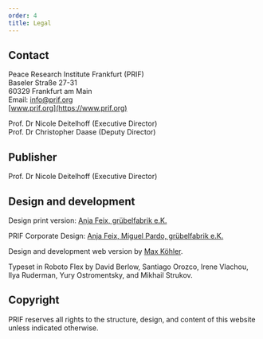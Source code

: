 ```yaml
---
order: 4
title: Legal
---
```


## Contact

Peace Research Institute Frankfurt (PRIF)\
Baseler Straße 27-31\
60329 Frankfurt am Main\
Email: [info@prif.org](mailto:info@prif.org)\
[www.prif.org](https://www.prif.org)

Prof. Dr Nicole Deitelhoff (Executive Director)\
Prof. Dr Christopher Daase (Deputy Director)

## Publisher

Prof. Dr Nicole Deitelhoff (Executive Director)

## Design and development

Design print version: [Anja Feix, grübelfabrik e.K.](https://www.gruebelfabrik.de)

PRIF Corporate Design: [Anja Feix, Miguel Pardo, grübelfabrik e.K.](https://www.gruebelfabrik.de)

Design and development web version by [Max Köhler](https://www.maxkohler.com/).

Typeset in Roboto Flex by David Berlow, Santiago Orozco, Irene Vlachou, Ilya Ruderman, Yury Ostromentsky, and Mikhail Strukov.

## Copyright

PRIF reserves all rights to the structure, design, and content of this website unless indicated otherwise.
